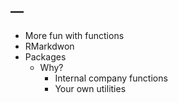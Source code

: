 ---
---

* More fun with functions
* RMarkdwon
* Packages
  * Why? 
    * Internal company functions
    * Your own utilities
